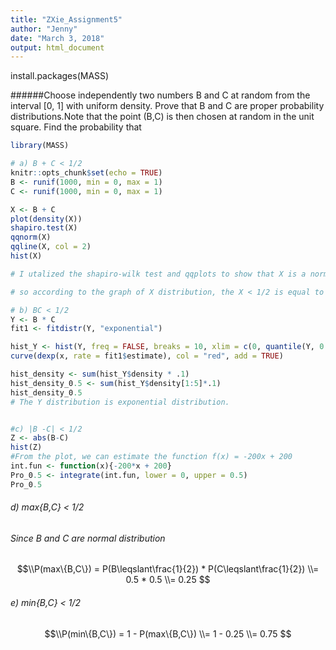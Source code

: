 ---
title: "ZXie_Assignment5"
author: "Jenny"
date: "March 3, 2018"
output: html_document
---
install.packages(MASS)

######Choose independently two numbers B and C at random from the interval [0, 1] with uniform density. Prove that B and C are proper probability distributions.Note that the point (B,C) is then chosen at random in the unit square. Find the probability that

```{r setup, include=TRUE}
library(MASS)

# a) B + C < 1/2
knitr::opts_chunk$set(echo = TRUE)
B <- runif(1000, min = 0, max = 1)
C <- runif(1000, min = 0, max = 1)

X <- B + C
plot(density(X))
shapiro.test(X)
qqnorm(X)
qqline(X, col = 2)
hist(X)

# I utalized the shapiro-wilk test and qqplots to show that X is a normal distribution.

# so according to the graph of X distribution, the X < 1/2 is equal to 0.5/2 = 0.125

# b) BC < 1/2
Y <- B * C
fit1 <- fitdistr(Y, "exponential")

hist_Y <- hist(Y, freq = FALSE, breaks = 10, xlim = c(0, quantile(Y, 0.99)))
curve(dexp(x, rate = fit1$estimate), col = "red", add = TRUE)

hist_density <- sum(hist_Y$density * .1)
hist_density_0.5 <- sum(hist_Y$density[1:5]*.1)
hist_density_0.5
# The Y distribution is exponential distribution.


#c) |B -C| < 1/2
Z <- abs(B-C)
hist(Z)
#From the plot, we can estimate the function f(x) = -200x + 200
int.fun <- function(x){-200*x + 200}
Pro_0.5 <- integrate(int.fun, lower = 0, upper = 0.5)
Pro_0.5
```

###### d) max{B,C} < 1/2
###### Since B and C are normal distribution
$$\\P(max\{B,C\}) = P(B\leqslant\frac{1}{2}) * P(C\leqslant\frac{1}{2})
\\= 0.5 * 0.5
\\= 0.25
$$


###### e) min{B,C} < 1/2
$$\\P(min\{B,C\}) = 1 - P(max\{B,C\})
\\= 1 - 0.25
\\= 0.75
$$
